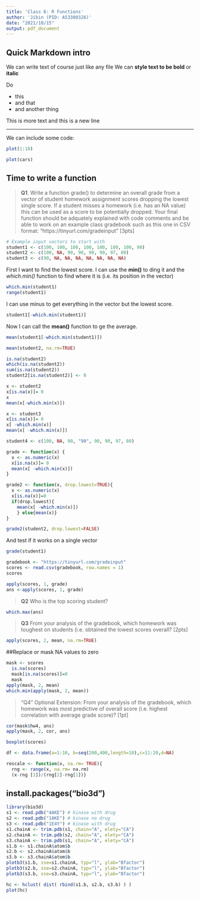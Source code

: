 ```yaml
---
title: 'Class 6: R Functions'
author: 'Jibin (PID: A53300326)'
date: "2021/10/15"
output: pdf_document
---
```


## Quick Markdown intro

We can write text of course just like any file We can **style text to be bold** or **italic**

Do

- this
- and that
- and another thing

This is more text
and this is a new line

---
We can include some code:

```r
plot(1:10)
```

```r
plot(cars)
```
## Time to write a function

> **Q1**. Write a function grade() to determine an overall grade from a vector of student homework
assignment scores dropping the lowest single score. If a student misses a homework (i.e. has an
NA value) this can be used as a score to be potentially dropped. Your final function should be
adquately explained with code comments and be able to work on an example class gradebook
such as this one in CSV format: “https://tinyurl.com/gradeinput” [3pts]



```r
# Example input vectors to start with
student1 <- c(100, 100, 100, 100, 100, 100, 100, 90)
student2 <- c(100, NA, 90, 90, 90, 90, 97, 80)
student3 <- c(90, NA, NA, NA, NA, NA, NA, NA)
```

First I want to find the lowest score. I can use the **min()** to ding it and the *which.min()* function to find where it is (i.e. its position in the vector)


```r
which.min(student1)
range(student1)
```

I can use minus to get everything in the vector but the lowest score.
```r
student1[-which.min(student1)]
```

Now I can call the **mean()** function to ge the average.

```r
mean(student1[-which.min(student1)])
```

```r
mean(student2, na.rm=TRUE)
```

```r
is.na(student2)
which(is.na(student2))
sum(is.na(student2))
student2[is.na(student2)] <- 0
```

```r
x <- student2
x[is.na(x)]= 0
x
mean(x[-which.min(x)])
```


```r
x <- student3
x[is.na(x)]= 0
x[ -which.min(x)]
mean(x[ -which.min(x)])
```

```r
student4 <- c(100, NA, 90, "90", 90, 90, 97, 80)
```

```r
grade <- function(x) {
  x <- as.numeric(x)
  x[is.na(x)]= 0
  mean(x[ -which.min(x)])
}
```

```r
grade2 <- function(x, drop.lowest=TRUE){
  x <- as.numeric(x)
  x[is.na(x)]=0
  if(drop.lowest){
    mean(x[ -which.min(x)])
    } else{mean(x)}
}
```

```r
grade2(student2, drop.lowest=FALSE)
```



And test if it works on a single vector

```r
grade(student1)
```

```r
gradebook <- "https://tinyurl.com/gradeinput"
scores <- read.csv(gradebook, row.names = 1)
scores
```

```r
apply(scores, 1, grade)
ans <-apply(scores, 1, grade)
```

> **Q2** Who is the top scoring student?

```r
which.max(ans)
```

>**Q3** From your analysis of the gradebook, which homework was toughest on students (i.e. obtained the lowest scores overall? [2pts]

```r
apply(scores, 2, mean, na.rm=TRUE)
```

##Replace or mask NA values to zero

```r
mask <- scores
  is.na(scores)
  mask[is.na(scores)]=0
  mask
apply(mask, 2, mean)
which.min(apply(mask, 2, mean))
```
> "Q4" Optional Extension: From your analysis of the gradebook, which homework was most
predictive of overall score (i.e. highest correlation with average grade score)? [1pt]


```r
cor(mask$hw4, ans)
apply(mask, 2, cor, ans)
```

```r
boxplot(scores)
```


```r
df <- data.frame(a=1:10, b=seq(200,400,length=10),c=11:20,d=NA)

rescale <- function(x, na.rm= TRUE){
  rng <- range(x, na.rm= na.rm)
  (x-rng [1])/(rng[2]-rng[1])}
```


## install.packages("bio3d")
```r
library(bio3d)
s1 <- read.pdb("4AKE") # kinase with drug
s2 <- read.pdb("1AKE") # kinase no drug
s3 <- read.pdb("1E4Y") # kinase with drug
s1.chainA <- trim.pdb(s1, chain="A", elety="CA")
s2.chainA <- trim.pdb(s2, chain="A", elety="CA")
s3.chainA <- trim.pdb(s1, chain="A", elety="CA")
s1.b <- s1.chainA$atom$b
s2.b <- s2.chainA$atom$b
s3.b <- s3.chainA$atom$b
plotb3(s1.b, sse=s1.chainA, typ="l", ylab="Bfactor") 
plotb3(s2.b, sse=s2.chainA, typ="l", ylab="Bfactor") 
plotb3(s3.b, sse=s3.chainA, typ="l", ylab="Bfactor")

hc <- hclust( dist( rbind(s1.b, s2.b, s3.b) ) )
plot(hc)
```

